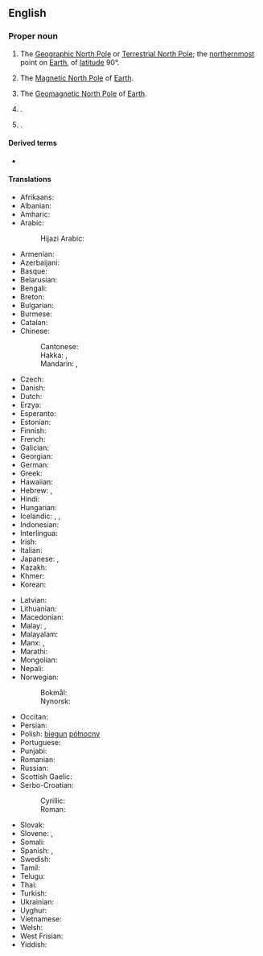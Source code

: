 {{also|north pole|north-pole}}
==English==

===Proper noun===
{{wikipedia}}
{{en-proper noun|head=[[north|North]] [[pole|Pole]]}}

# {{lb|en|geography}} The [[Geographic North Pole]] or [[Terrestrial North Pole]]; the [[northernmost]] point on [[Earth]], of [[latitude]] 90°.
# {{lb|en|geography}} The [[Magnetic North Pole]] of [[Earth]].
# {{lb|en|geography}} The [[Geomagnetic North Pole]] of [[Earth]].
# {{place|en|city|s/Alaska}}.
# {{place|en|hamlet|s/New York}}.

====Derived terms====
* {{l|en|North Pole of inaccessibility}}

====Translations====
{{trans-top|northernmost point on Earth}}
* Afrikaans: {{t|af|Noordpool}}
* Albanian: {{t|sq|Poli i Veriut}}
* Amharic: {{t|am|ስሜን ዋልታ}}
* Arabic: {{t|ar|اَلْقُطْب اَلشَّمَالِيّ|m}}
*: Hijazi Arabic: {{t|acw|القُطْب الشمالي|m|tr=al-quṭb aš-šamāli, al-guṭb aš-šamāli}}
* Armenian: {{t|hy|Հյուսիսային բևեռ}}
* Azerbaijani: {{t|az|şimal qütbü}}
* Basque: {{t|eu|iparburua}}
* Belarusian: {{t|be|Паўночны полюс|m}}
* Bengali: {{t|bn|উত্তর মেরু}}
* Breton: {{t|br|pennahel an Norzh|m}}
* Bulgarian: {{t|bg|Северен полюс|m}}
* Burmese: {{t|my|မြောက်ဝင်ရိုးစွန်း}}
* Catalan: {{t|ca|pol Nord|m}}
* Chinese:
*: Cantonese: {{t|yue| 北極|tr=bak1 gik6}} {{qualifier|Jyutping}}
*: Hakka: {{t+|hak|北極|sc=Hani}}, {{t+|hak|北极|tr=bed` kid|sc=Hani}}
*: Mandarin: {{t+|cmn|北極|sc=Hani}}, {{t+|cmn|北极|tr=Běijí|sc=Hani}}
* Czech: {{t|cs|severní pól|m}}
* Danish: {{t|da|nordpolen|c}}
* Dutch: {{t+|nl|Noordpool|m}}
* Erzya: {{t|myv|пелеве почо}}
* Esperanto: {{t|eo|Norda poluso}}
* Estonian: {{t|et|põhjapoolus}}
* Finnish: {{t+|fi|pohjoisnapa}}
* French: {{t+|fr|pôle Nord|m}}
* Galician: {{t|gl|Polo Norte|m}}
* Georgian: {{t|ka|ჩრდილოეთი პოლუსი}}
* German: {{t+|de|Nordpol|m}}
* Greek: {{t+|el|Βόρειος Πόλος|m}}
* Hawaiian: {{t|haw|Wēlau ʻĀkau}}
* Hebrew: {{t|he|הקוטב הצפוני|m|tr=hákotev hatzfoní}}, {{t+|he|קוטב|tr=hakótev}}
* Hindi: {{t|hi|उत्तरी ध्रुव}}
* Hungarian: {{t+|hu|Északi-sark}}
* Icelandic: {{t+|is|norðurheimskaut|n}}, {{t|is|norðurskaut|n}}, {{t+|is|norðurpóll|m}}
* Indonesian: {{t|id|Kutub Utara}}
* Interlingua: {{t|ia|polo nord}}
* Irish: {{t|ga|Pol Thuaidh|m}}
* Italian: {{t|it|polo nord|m}}
* Japanese: {{t+|ja|北極|tr=ほっきょく, hokkyoku|sc=Jpan}}, {{t+|ja|北極点|tr=ほっきょくてん, hokkyokuten}}
* Kazakh: {{t|kk|Солтүстік полюс}}
* Khmer: {{t|km|ប៉ូល​ខាងជើង}}
* Korean: {{t|ko|북극점}}
{{trans-mid}}
* Latvian: {{t|lv|Ziemeļpols|m}}
* Lithuanian: {{t|lt|Šiaurės ašigalis|m}}
* Macedonian: {{t|mk|северен пол|m}}
* Malay: {{t|ms|Kutub Syamali}}, {{t|ms|Kutub Utara}}
* Malayalam: {{t+|ml|ഉത്തരധ്രുവം}}
* Manx: {{t|gv|Ard y Twoaie|m}}, {{t|gv|ard ny twoaie|m}}
* Marathi: {{t|mr|उत्तर ध्रुव}}
* Mongolian: {{t|mn|Умард туйл}}
* Nepali: {{t|ne|उत्तरी ध्रुव}}
* Norwegian:
*: Bokmål: {{t|nb|Nordpolen|m}}
*: Nynorsk: {{t|nn|Nordpolen|m}}
* Occitan: {{t|oc|pòl Nòrd}}
* Persian: {{t|fa|قطب شمال|tr=qotb šomâl}}
* Polish: [[biegun]] [[północny]] {{g|m}}
* Portuguese: {{t|pt|Polo Norte|m}}
* Punjabi: {{t|pa|ਉੱਤਰੀ ਧਰੁਵ}}
* Romanian: {{t|ro|Polul Nord|m}}
* Russian: {{t+|ru|Се́верный по́люс|m}}
* Scottish Gaelic: {{t|gd|Pòla a Tuath|m}}
* Serbo-Croatian:
*: Cyrillic: {{t|sh|Сјеверни пол|m}}
*: Roman: {{t|sh|Sjeverni pol|m}}
* Slovak: {{t|sk|severný pól|m}}
* Slovene: {{t|sl|Severni tečaj|m}}, {{t|sl|Severni pol|m}}
* Somali: {{t|so|Cidhifka Waqooyi}}
* Spanish: {{t|es|Polo Norte|m}}, {{t|es|polo Norte|m}}
* Swedish: {{t+|sv|nordpolen|c}}
* Tamil: {{t|ta|வட துருவம்}}
* Telugu: {{t|te|ఉత్తర ధ్రువం}}
* Thai: {{t+|th|ขั้วโลกเหนือ|tr=kûua-lôok-nʉ̌ʉa}}
* Turkish: {{t+|tr|Kuzey Kutbu}}
* Ukrainian: {{t|uk|Північний по́люс|m}}
* Uyghur: {{t|ug|شىمالىي قۇتۇپ}}
* Vietnamese: {{t|vi|Bắc Cực }}
* Welsh: {{t+|cy|Pegwn y Gogledd|m}}
* West Frisian: {{t|fy|Noardpoal}}
* Yiddish: {{t|yi|צפֿון פאָלוס|tr=tsofn polus|m}}
{{trans-bottom}}